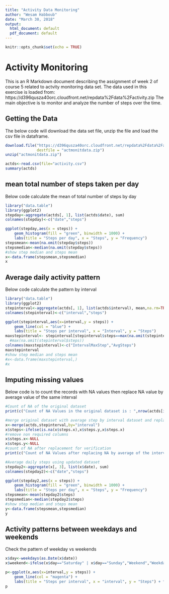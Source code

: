 ---
title: "Activity Data Monitoring"
author: "Wesam Habboub"
date: "March 30, 2018"
output:
  html_document: default
  pdf_document: default
---

```{r setup, include=FALSE}
knitr::opts_chunk$set(echo = TRUE)
```

# Activity Monitoring

This is an R Markdown document describing the assignment of week 2 of course 5 related to actvity monitoring data set.
The data used in this exercise is loaded from: https://d396qusza40orc.cloudfront.net/repdata%2Fdata%2Factivity.zip 
The main objective is to monitor and analyze the number of steps over the time. 

## Getting the Data 

The below code will download the data set file, unzip the file and load the csv file in dataframe.

```{r loaddata }
download.file("https://d396qusza40orc.cloudfront.net/repdata%2Fdata%2Factivity.zip",
              destfile = "actmonitdata.zip")
unzip("actmonitdata.zip")

actds<-read.csv(file="activity.csv")
summary(actds)
```

## mean total number of steps taken per day

Below code calculate the mean of total number of steps by day

```{r dailysteps }
library("data.table")
library(ggplot2)
stepday<-aggregate(actds[, 1], list(actds$date), sum)
colnames(stepday)<-c("date","steps") 

ggplot(stepday,aes(x = steps)) +
    geom_histogram(fill = "green", binwidth = 1000) +
    labs(title = "Steps per day", x = "Steps", y = "Frequency")
stepsmean<-mean(na.omit(stepday$steps))
stepsmedian<-median(na.omit(stepday$steps))
#show step median and steps mean
x<-data.frame(stepsmean,stepsmedian)
x

```


## Average daily activity pattern
Below code calculate the pattern by interval
```{r steppattern }
library("data.table")
library(ggplot2)
stepinterval<-aggregate(actds[, 1], list(actds$interval), mean,na.rm=TRUE)
colnames(stepinterval)<-c("interval","steps") 

ggplot(stepinterval,aes(x=interval,y = steps)) +
    geom_line(col = "blue") +
    labs(title = "Steps per interval", x = "Interval", y = "Steps")
maxstepinterval<- stepinterval[stepinterval$steps==max(na.omit(stepinterval$steps)),]
  #max(na.omit(stepinterval$steps))
colnames(maxstepinterval)<-c("IntervalMaxStep","AvgSteps")
maxstepinterval
#show step median and steps mean
#x<-data.frame(maxstepinterval,)
#x

```

## Imputing missing values

Below code is to count the records with NA values then replace NA value by average value of the same interval

```{r missingvalues }
#Count of NA of the original dataset
print(c("Count of NA Values in the original dataset is : ",nrow(actds[is.na(actds$steps),])))

#merge original dataset with average step by interval dataset and replace na by average of the #interval
x<-merge(actds,stepinterval,by="interval")
x$steps<-ifelse(is.na(x$steps.x),x$steps.y,x$steps.x)
#remove non required columns
x$steps.x<-NULL
x$steps.y<-NULL
#count of NA after replacement for verification
print(c("Count of NA Values after replacing NA by average of the interval : ",nrow(x[is.na(x$steps),])))

#Average daily steps using updated dataset
stepday2<-aggregate(x[, 3], list(x$date), sum)
colnames(stepday2)<-c("date","steps") 

ggplot(stepday2,aes(x = steps)) +
    geom_histogram(fill = "green", binwidth = 1000) +
    labs(title = "Steps per day", x = "Steps", y = "Frequency")
stepsmean<-mean(stepday2$steps)
stepsmedian<-median(stepday2$steps)
#show step median and steps mean
y<-data.frame(stepsmean,stepsmedian)
y
```

## Activity patterns between weekdays and weekends

Check the pattern of weekday vs weekends

```{r weekendpattern }
x$day<-weekdays(as.Date(x$date))
x$weekend<-ifelse(x$day=="Saturday" | x$day=="Sunday","Weekend","Weekday")

p<-ggplot(x,aes(x=interval,y = steps)) +
    geom_line(col = "magenta") +
    labs(title = "Steps per interval", x = "interval", y = "Steps") + facet_grid(. ~ weekend)
p
```
